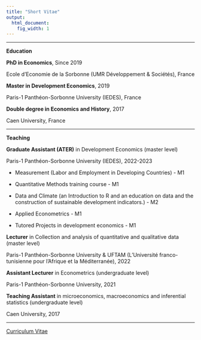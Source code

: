 ```yaml
---
title: "Short Vitae"
output:
  html_document:
    fig_width: 1
---
```



----

**Education**

**PhD in Economics**, Since 2019

Ecole d'Economie de la Sorbonne (UMR Développement & Sociétés), France


**Master in Development Economics**, 2019

Paris-1 Panthéon-Sorbonne University (IEDES), France


**Double degree in Economics and History**, 2017

Caen University, France

----

**Teaching**

**Graduate Assistant (ATER)** in Development Economics (master level)

Paris-1 Panthéon-Sorbonne University (IEDES), 2022-2023

- Measurement (Labor and Employment in Developing Countries) - M1

- Quantitative Methods training course - M1

- Data and Climate (an Introduction to R and an education on data and the construction of sustainable development indicators.) - M2

- Applied Econometrics - M1

- Tutored Projects in development economics - M1


**Lecturer** in Collection and analysis of quantitative and qualitative data (master level)

Paris-1 Panthéon-Sorbonne University & UFTAM (L'Université franco-tunisienne pour l'Afrique et la Méditerranée), 2022


**Assistant Lecturer** in Econometrics (undergraduate level)

Paris-1 Panthéon-Sorbonne University, 2021


**Teaching Assistant** in microeconomics, macroeconomics and inferential statistics (undergraduate level)

Caen University, 2017


----

[Curriculum Vitae](https://jbguiffard.github.io/mywebsite/CV_JBG_univ_20042023.pdf)
